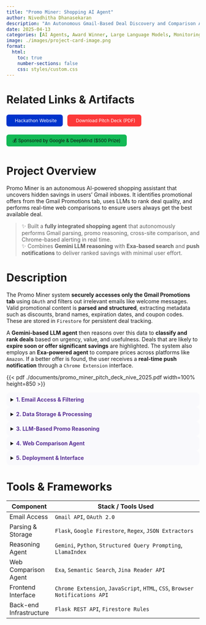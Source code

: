 ```yaml
---
title: "Promo Miner: Shopping AI Agent"
author: Nivedhitha Dhanasekaran
description: "An Autonomous Gmail-Based Deal Discovery and Comparison Agent"
date: 2025-04-13
categories: [AI Agents, Award Winner, Large Language Models, Monitoring, Natural Language Processing, UI/UX, Web Development]
image: ./images/project-card-image.png
format:
  html:
    toc: true
    number-sections: false
    css: styles/custom.css
---
```


# Related Links & Artifacts

<div style="display: flex; flex-wrap: wrap; gap: 0.75rem; margin-top: 1rem; font-size: 0.85em;">

  <a href="https://cmudsc.com/agents/" target="_blank" style="background-color:#0033cc; color:white; padding:8px 16px; border-radius:6px; text-decoration:none;"><i class="bi bi-link-45deg" style="margin-right:6px;"></i>Hackathon Website</a>

  <a href="./documents/promo_miner_pitch_deck_nive_2025.pdf" target="_blank" style="background-color:#fc3939; color:white; padding:8px 16px; border-radius:6px; text-decoration:none;"><i class="bi bi-file-earmark-pdf-fill" style="margin-right:6px;"></i>Download Pitch Deck (PDF)</a>

  <span style="background-color:#13b955; color:#111; padding:8px 16px; border-radius:6px;">💰 Sponsored by Google & DeepMind ($500 Prize)</span>

</div>

# Project Overview

Promo Miner is an autonomous AI-powered shopping assistant that uncovers hidden savings in users’ Gmail inboxes. It identifies promotional offers from the Gmail Promotions tab, uses LLMs to rank deal quality, and performs real-time web comparisons to ensure users always get the best available deal.

> ✨ Built a **fully integrated shopping agent** that autonomously performs Gmail parsing, promo reasoning, cross-site comparison, and Chrome-based alerting in real time.  
> ✨ Combines **Gemini LLM reasoning** with **Exa-based search** and **push notifications** to deliver ranked savings with minimal user effort.

# Description

The Promo Miner system **securely accesses only the Gmail Promotions tab** using `OAuth` and filters out irrelevant emails like welcome messages. Valid promotional content is **parsed and structured**, extracting metadata such as discounts, brand names, expiration dates, and coupon codes. These are stored in `Firestore` for persistent deal tracking.

A **Gemini-based LLM agent** then reasons over this data to **classify and rank deals** based on urgency, value, and usefulness. Deals that are likely to **expire soon or offer significant savings** are highlighted. The system also employs an **Exa-powered agent** to compare prices across platforms like `Amazon`. If a better offer is found, the user receives a **real-time push notification** through a `Chrome Extension` interface.

{{< pdf ./documents/promo_miner_pitch_deck_nive_2025.pdf width=100% height=850 >}}

<details style="background-color:#f9f9fc; border-radius:10px; padding:0.75em;"><summary><span style="color:#593196;"><b>1. Email Access & Filtering</b></span></summary>

- Uses `Gmail API` with `OAuth 2.0` to securely access the Promotions tab  
- Filters out onboarding/welcome emails and identifies valid promotional content  
- Parses subject line, sender, body text, promo code, and expiration cues  

</details>

<details style="background-color:#f9f9fc; border-radius:10px; padding:0.75em;"><summary><span style="color:#593196;"><b>2. Data Storage & Processing</b></span></summary>

- Extracted metadata is stored in `Google Firestore` for persistent tracking  
- Supports longitudinal deal analysis and browser-based rendering  
- Integrates with `Chrome Extension` for lightweight front-end access  

</details>

<details style="background-color:#f9f9fc; border-radius:10px; padding:0.75em;"><summary><span style="color:#593196;"><b>3. LLM-Based Promo Reasoning</b></span></summary>

- `Gemini` LLM classifies each deal on urgency, product type, savings, and utility  
- Generates **user-specific promo rankings** using context-aware heuristics  
- Annotates whether a deal includes **coupons**, **bundle offers**, or **price drops**  

</details>

<details style="background-color:#f9f9fc; border-radius:10px; padding:0.75em;"><summary><span style="color:#593196;"><b>4. Web Comparison Agent</b></span></summary>

- `Exa` search agent compares extracted deals to live listings on platforms like `Amazon`  
- Flags **cheaper alternatives** or **higher-value bundles**  
- Triggers `push notifications` to users for better savings  

</details>

<details style="background-color:#f9f9fc; border-radius:10px; padding:0.75em;"><summary><span style="color:#593196;"><b>5. Deployment & Interface</b></span></summary>

- `Chrome Extension` provides a **ranked deal dashboard**  
- Users receive timely alerts on new or expiring promos  
- Entire pipeline runs in **real time**, with low-latency triggers from backend to browser  

</details>

# Tools & Frameworks

| Component               | Stack / Tools Used                                                                                  |
|------------------------|------------------------------------------------------------------------------------------------------|
| Email Access           | `Gmail API`, `OAuth 2.0`                                                                             |
| Parsing & Storage      | `Flask`, `Google Firestore`, `Regex`, `JSON Extractors`                                             |
| Reasoning Agent        | `Gemini`, `Python`, `Structured Query Prompting`, `LlamaIndex`                                      |
| Web Comparison Agent   | `Exa`, `Semantic Search`, `Jina Reader API`                                            |
| Frontend Interface     | `Chrome Extension`, `JavaScript`, `HTML`, `CSS`, `Browser Notifications API`                        |
| Back-end Infrastructure | `Flask REST API`, `Firestore Rules`                |
